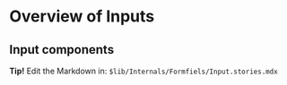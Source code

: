 
<Meta title="Input/Overview" />

# Overview of Inputs

## Input components

<Canvas>
  <Story id="input-stories--text-name" />
</Canvas>

<Canvas>
  <Story id="input-stories--email" />
</Canvas>

<Canvas>
  <Story id="input-stories--number" />
</Canvas>

**Tip!** Edit the Markdown in: `$lib/Internals/Formfiels/Input.stories.mdx`
